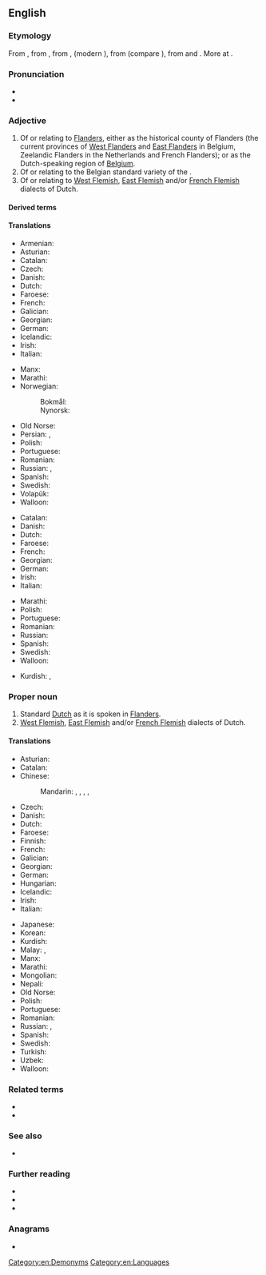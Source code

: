 {{also|flemish}}
==English==
{{wikipedia|dab=Flemish}}

===Etymology===
From {{inh|en|enm|flemmysshe}}, from {{der|en|ofs|flemsche}}, from {{der|en|dum|vlāmisch}}, {{m|dum|vlemesch}} (modern {{cog|nl|Vlaams}}), from {{der|en|ofs|flamsk|t=Fleming}} (compare {{cog|fy|Flaamsk}}), from {{der|en|gem-pro|*flaumaz|t=flowing, current (water)}} and {{m|gem-pro|*-iskaz}}. More at {{l|en|Flanders}}.

===Pronunciation===
* {{IPA|/ˈflɛmɪʃ/|lang=en}}
* {{audio|en-us-Flemish.ogg|Audio (US)|lang=en}}

===Adjective===
{{en-adj}}

# Of or relating to [[Flanders]], either as the historical county of Flanders (the current provinces of [[West Flanders]] and [[East Flanders]] in Belgium, Zeelandic Flanders in the Netherlands and French Flanders); or as the Dutch-speaking region of [[Belgium]].
# Of or relating to the Belgian standard variety of the {{w|Dutch language}}.
# Of or relating to [[West Flemish]], [[East Flemish]] and/or [[French Flemish]] dialects of Dutch.

====Derived terms====
{{der4|Flemish accounts|Flemish beauty|Flemish bond|Flemish brick|Flemish coil|Flemish eye|Flemish horse|Flemishness|lang=en}}

====Translations====
{{trans-top|of or relating to Flanders}}
* Armenian: {{t+|hy|ֆլամանդական}}
* Asturian: {{t|ast|flamencu}}
* Catalan: {{t|ca|flamenc}}
* Czech: {{t|cs|vlámský}}
* Danish: {{t|da|flamsk}}
* Dutch: {{t+|nl|Vlaams}}
* Faroese: {{t|fo|flamskur}}
* French: {{t+|fr|flamand}}
* Galician: {{t+|gl|flamengo}}
* Georgian: {{t|ka|ფლამანდიური}}
* German: {{t|de|flämisch}}
* Icelandic: {{t|is|flæmskur}}
* Irish: {{t|ga|Pléimeannach}}
* Italian: {{t|it|fiammingo}}
{{trans-mid}}
* Manx: {{t|gv|Flandrynagh}}
* Marathi: {{t|mr|फ्लेमिश|tr=flemiśa}}
* Norwegian:
*: Bokmål: {{t|no|flamsk}}
*: Nynorsk: {{t|nn|flamsk}}
* Old Norse: {{t|non|flæmskr}}
* Persian: {{t|fa|فلامان|tr=flâmân}}, {{t|fa|فلمنک|tr=flamank}}
* Polish: {{t|pl|flamandzki}}
* Portuguese: {{t+|pt|flamengo}}
* Romanian: {{t+|ro|flamand}}
* Russian: {{t+|ru|флама́ндский}}, {{t|ru|фла́ндрский}}
* Spanish: {{t+|es|flamenco}}
* Swedish: {{t+|sv|flamländsk}}
* Volapük: {{t|vo|Flanänik}}
* Walloon: {{t+|wa|flamind}}
{{trans-bottom}}

{{trans-top|of or relating to the Flemish variety of the Dutch language}}
* Catalan: {{t|ca|flamenc}}
* Danish: {{t|da|flamsk}}
* Dutch: {{t+|nl|Vlaams}}
* Faroese: {{t|fo|flamskt}}
* French: {{t+|fr|flamand}}
* Georgian: {{t|ka|ფლამანდიური}}
* German: {{t|de|flämisch}}
* Irish: {{t|ga|Pléimeannaise}}
* Italian: {{t|it|fiammingo|m}}
{{trans-mid}}
* Marathi: {{t|mr|फ्लेमिश|tr=flemiśa}}
* Polish: {{t|pl|flamandzki}}
* Portuguese: {{t+|pt|flamengo}}
* Romanian: {{t+|ro|flamand}}
* Russian: {{t+|ru|флама́ндский}}
* Spanish: {{t|es|flamenco}}
* Swedish: {{t+|sv|flamländsk}}
* Walloon: {{t+|wa|flamind}}
{{trans-bottom}}

{{checktrans-top}}
* Kurdish: {{t-check|ku|flamî}}, {{t-check|ku|flemanî}}
{{trans-mid}}
{{trans-bottom}}

===Proper noun===
{{en-proper noun}}

# Standard [[Dutch]] as it is spoken in [[Flanders]].
# [[West Flemish]], [[East Flemish]] and/or [[French Flemish]] dialects of Dutch.

====Translations====
{{trans-top|the Dutch language as it is spoken in Flanders}}
* Asturian: {{t|ast|flamencu|m}}
* Catalan: {{t|ca|flamenc|m}}
* Chinese:
*: Mandarin: {{t+|cmn|佛蘭芒語}}, {{t+|cmn|佛兰芒语|tr=Fólánmángyŭ}}, {{t|cmn|弗拉茫|tr=Fúlāmáng}}, {{t|cmn|佛蘭芒}}, {{t|cmn|佛兰芒|tr=Fólánmáng}}
* Czech: {{t|cs|vlámština|f}}
* Danish: {{t|da|flamsk}}
* Dutch: {{t+|nl|Vlaams|n}}
* Faroese: {{t|fo|flamskt|n}}
* Finnish: {{t+|fi|flaami}}
* French: {{t+|fr|flamand|m}}
* Galician: {{t+|gl|flamengo|m}}
* Georgian: {{t|ka|ფლამანდიური}}
* German: {{t+|de|Flämisch|n}}
* Hungarian: {{t+|hu|flamand}}
* Icelandic: {{t+|is|flæmska|f}}
* Irish: {{t|ga|Pléimeannais|f}}
* Italian: {{t|it|fiammingo|m}}
{{trans-mid}}
* Japanese: {{t|ja|フラマン語|tr=furamango}}
* Korean: {{t|ko|플랑드르의|tr=peullangdeuleuui}}
* Kurdish: {{t+|ku|flamî|f}}
* Malay: {{t|ms|bahasa Belanda Belgium}}, {{t|ms|bahasa Flemish}}
* Manx: {{t|gv|Flandrynish|f}}
* Marathi: {{t|mr|फ्लेमिश|tr=flemiśa}}
* Mongolian: {{t|mn|Фламандын}}
* Nepali: {{t|ne|फ्लेमिश|tr=Phlēmiśa}}
* Old Norse: {{t|non|flæmska|f}}
* Polish: {{t|pl|flamandzki|m-in}}
* Portuguese: {{t+|pt|flamengo|m}}
* Romanian: {{t+|ro|flamandă|f}}
* Russian: {{t+|ru|флама́ндский|m}}, {{t|ru|фла́ндрский|m}}
* Spanish: {{t+|es|flamenco|m}}
* Swedish: {{t+|sv|flamländska}}
* Turkish: {{t|tr|flamandaca}}
* Uzbek: {{t|uz|flamancha}}
* Walloon: {{t+|wa|flamind|m}}
{{trans-bottom}}

===Related terms===
* {{l|en|Flanders}}
* {{l|en|Fleming}}

===See also===
* {{l|en|Netherlandish}}

===Further reading===
* {{ISO 639|3code=vls}}
* {{ethnologue|lang=Dutch|code=nld}}
* {{ethnologue|lang=Flemish|code=vls}}

===Anagrams===
* {{anagrams|en|Himself|himself|mehfils}}

[[Category:en:Demonyms]]
[[Category:en:Languages]]